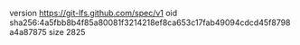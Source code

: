 version https://git-lfs.github.com/spec/v1
oid sha256:4a5fbb8b4f85a80081f3214218ef8ca653c17fab49094cdcd45f8798a4a87875
size 2825
